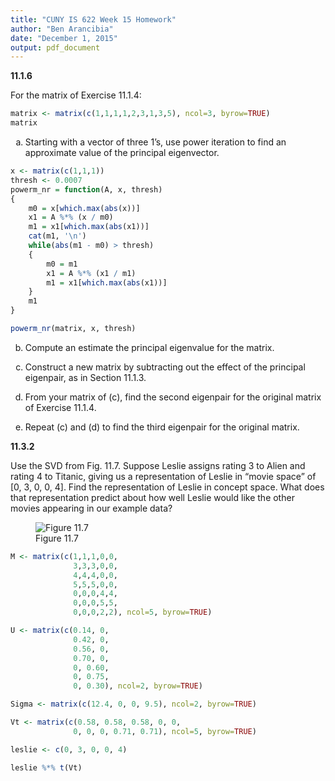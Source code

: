 ```yaml
---
title: "CUNY IS 622 Week 15 Homework"
author: "Ben Arancibia"
date: "December 1, 2015"
output: pdf_document
---
```


__11.1.6__

For the matrix of Exercise 11.1.4:

```r
matrix <- matrix(c(1,1,1,1,2,3,1,3,5), ncol=3, byrow=TRUE)
matrix
```

(a) Starting with a vector of three 1’s, use power iteration to find an approximate value of the principal eigenvector.

```r
x <- matrix(c(1,1,1))
thresh <- 0.0007
powerm_nr = function(A, x, thresh)
{
    m0 = x[which.max(abs(x))]
    x1 = A %*% (x / m0)
    m1 = x1[which.max(abs(x1))]
    cat(m1, '\n')
    while(abs(m1 - m0) > thresh)
    {
        m0 = m1
        x1 = A %*% (x1 / m1)
        m1 = x1[which.max(abs(x1))]
    }
    m1
}

powerm_nr(matrix, x, thresh)
```

(b) Compute an estimate the principal eigenvalue for the matrix.

(c) Construct a new matrix by subtracting out the effect of the principal eigenpair, as in Section 11.1.3.

(d) From your matrix of (c), find the second eigenpair for the original matrix of Exercise 11.1.4.

(e) Repeat (c) and (d) to find the third eigenpair for the original matrix.


__11.3.2__

Use the SVD from Fig. 11.7. Suppose Leslie assigns rating 3 to Alien and rating 4 to Titanic, giving us a representation of Leslie in “movie space” of [0, 3, 0, 0, 4]. Find the representation of Leslie in concept space. What does that representation predict about how well Leslie would like the other movies appearing in our example data?


![Figure 11.7](//users/bcarancibia/CUNY_IS_622/week15/117.png)

```r
M <- matrix(c(1,1,1,0,0,
              3,3,3,0,0,
              4,4,4,0,0,
              5,5,5,0,0,
              0,0,0,4,4,
              0,0,0,5,5,
              0,0,0,2,2), ncol=5, byrow=TRUE)

U <- matrix(c(0.14, 0,
              0.42, 0,
              0.56, 0,
              0.70, 0,
              0, 0.60,
              0, 0.75,
              0, 0.30), ncol=2, byrow=TRUE)

Sigma <- matrix(c(12.4, 0, 0, 9.5), ncol=2, byrow=TRUE)

Vt <- matrix(c(0.58, 0.58, 0.58, 0, 0,
              0, 0, 0, 0.71, 0.71), ncol=5, byrow=TRUE)

leslie <- c(0, 3, 0, 0, 4)

leslie %*% t(Vt) 

```